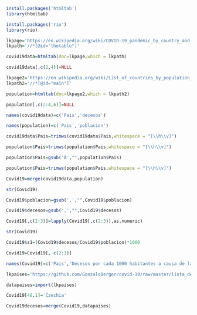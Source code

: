 
```r
install.packages('htmltab')
library(htmltab)
```
```r
install.packages('rio')
library(rio)
```
```r
lkpage='https://en.wikipedia.org/wiki/COVID-19_pandemic_by_country_and_territory'
lkpath='//*[@id="thetable"]'
```
```r
covid19data=htmltab(doc=lkpage,which = lkpath)
```
```r
covid19data[,c(2,4)]=NULL
```
```r
lkpage2='https://en.wikipedia.org/wiki/List_of_countries_by_population_(United_Nations)'
lkpath2='//*[@id="main"]'
```
```r
population=htmltab(doc=lkpage2,which = lkpath2)
```
```r
population[,c(2:4,6)]=NULL
```
```r
names(covid19data)=c('Pais','decesos')
```
```r
names(population)=c('Pais','poblacion')
```
```r
covid19data$Pais=trimws(covid19data$Pais,whitespace = "[\\h\\v]")
```
```r
population$Pais=trimws(population$Pais,whitespace = "[\\h\\v]")
```
```r
population$Pais=gsub('Â',"",population$Pais)
```
```r
population$Pais=trimws(population$Pais,whitespace = "[\\h\\v]")
```
```r
Covid19=merge(covid19data,population)
```
```r
str(Covid19)
```
```r
Covid19$poblacion=gsub(',',"",Covid19$poblacion)
```
```r
Covid19$decesos=gsub(',',"",Covid19$decesos)
```
```r
Covid19[,c(2:3)]=lapply(Covid19[,c(2:3)],as.numeric)
```
```r
str(Covid19)
```
```r
Covid19$z1=(Covid19$decesos/Covid19$poblacion)*1000
```
```r
Covid19=Covid19[,-c(2:3)]
```
```r
names(Covid19)=c('Pais','Decesos por cada 1000 habitantes a causa de la COVID-19')
```
```r
lkpaises='https://github.com/GonzaloBerger/covid-19/raw/master/lista_de_paises.xlsx'
```
```r
datapaises=import(lkpaises)
```
```r
Covid19[48,1]='Czechia'
```
```r
Covid19decesos=merge(Covid19,datapaises)
```
